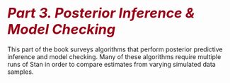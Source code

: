 # <i style="font-size: 110%; color:#990017;">Part 3. Posterior Inference & Model Checking</i> {- #meta-models.part}

This part of the book surveys algorithms that perform posterior
predictive inference and model checking.  Many of these algorithms
require multiple runs of Stan in order to compare estimates from
varying simulated data samples.
